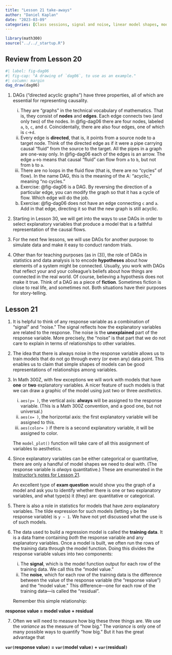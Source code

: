 ```yaml
---
title: "Lesson 21 take-aways"
author: "Daniel Kaplan"
date: "2023-03-09"
categories: [Class sessions, signal and noise, linear model shapes, model function, model value, residual, response value]
---
```


```r
library(math300)
source("../../_startup.R")
```

## Review from Lesson 20


```r
#| label: fig-dag06
#| fig-cap: "A drawing of `dag06`, to use as an example."
#| column: margin
dag_draw(dag06)
```

1. DAGs ("directed acyclic graphs") have three properties, all of which are essential for representing causality. 
    i. They are "graphs" in the technical vocabulary of mathematics. That is, they consist of **nodes** and **edges**. Each edge connects two (and only two) of the nodes. In @fig-dag06 there are four nodes, labeled `a`, `b`, `c`, and `d`. Coincidentally, there are also four edges, one of which is  `c`$\longrightarrow$`d`.
    ii. Every edge is **directed**, that is, it points from a source node to a target node. Think of the directed edge as if it were a pipe carrying causal "fluid" from the source to the target. All the pipes in a graph are one-way only. In @fig-dag06 each of the edges is an arrow. The edge `a`$\longrightarrow$`b` means that causal "fluid" can flow from `a` to `b`, but not from `b` to `a`.
    iii. There are no loops in the fluid flow (that is, there are no "cycles" of flow). In the name DAG, this is the meaning of the A: "acyclic," meaning "no cycles."
    
    a. Exercise: @fig-dag06 is a DAG. By reversing the direction of a particular edge, you can modify the graph so that it has a cycle of flow. Which edge will do the job.
    b. Exercise: @fig-dag06 does not have an edge connecting `c` and `a`. Add in that edge, directing it so that the new graph is still acyclic.
    
2. Starting in Lesson 30, we will get into the ways to use DAGs in order to select explanatory variables that produce a model that is a faithful representation of the causal flows.

3. For the next few lessons, we will use DAGs for another purpose: to simulate data and make it easy to conduct random trials.

4. Other than for teaching purposes (as in (3)), the role of DAGs in statistics and data analysis is to encode **hypotheses** about how elements of a system might be connected. Usually, you work with DAGs that reflect your and your colleague's beliefs about how things are connected in the real world. Of course, believing a hypothesis does not make it true. Think of a DAG as a piece of **fiction**. Sometimes fiction is close to real life, and sometimes not. Both situations have their purposes for story-telling.


## Lesson 21

1. It is helpful to think of any response variable as a combination of "signal" and "noise." The signal reflects how the explanatory variables are related to the response. The noise is the **unexplained** part of the response variable. More precisely, the "noise" is that part that we do not care to explain in terms of relationships to other variables.

2. The idea that there is always noise in the response variable allows us to train models that do not go through every (or even any) data point. This enables us to claim that simple shapes of models can be good representations of relationships among variables. 

3. In Math 300Z, with few exceptions we will work with models that have **one** or **two** explanatory variables. A nicer feature of such models is that we can draw a graphic of the model using just two or three *aesthetics*.
    i. `aes(y= )`, the vertical axis: **always** will be assigned to the response variable. (This is a Math 300Z convention, and a good one, but not universal.)
    ii. `aes(x= )`, the horizontal axis: the first explanatory variable will be assigned to this.
    iii. `aes(color= )` if there is a second explanatory variable, it will be assigned to color.
    
    The `model_plot()` function will take care of all this assignment of variables to aesthetics.
    
4. Since explanatory variables can be either categorical or quantitative, there are only a handful of model shapes we need to deal with. (The response variable is *always* quantitative.) These are enumerated in the [Instructor's notes for Lesson 21](https://dtkaplan.github.io/Math-300Z/Day-by-day/Lesson-21/Teaching-notes-21.html#five-six-simple-models).

    An excellent type of **exam question** would show you the graph of a model and ask you to identify whether there is one or two explanatory variables, and what type(s) it (they) are: quantitative or categorical. 

5. There is also a role in statistics for models that have *zero* explanatory variables. The tilde expression for such models (letting `y` be the response variable) is `y ~ 1`. We have not yet discussed what the use is of such models.

6. The data used to build a regression model is called the **training data**. It is a data frame containing *both* the response variable and any explanatory variables. Once a model is built, we often run the rows of the training data through the model function. Doing this divides the response variable values into two components:
    i. The **signal**, which is the model function output for each row of the training data. We call this the "model value." 
    ii. The **noise**, which for each row of the training data is the difference
between the value of the response variable (the "response value") and the "model value." This difference---one for each row of the training data---is called the "residual". 

    Remember this simple relationship:
    
**response value = model value + residual**

7. Often we will need to measure how big these three things are. We use the *variance* as the measure of "how big."  The *variance* is only one of many possible ways to quantify "how big." But it has the great advantage that 

**`var(`response value`)` = `var(`model value`)` + `var(`residual`)`**
